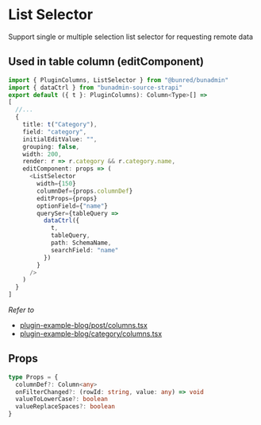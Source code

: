 
# List Selector
Support single or multiple selection list selector for requesting remote data

## Used in table column (editComponent)
``` ts
import { PluginColumns, ListSelector } from "@bunred/bunadmin"
import { dataCtrl } from "bunadmin-source-strapi"
export default ({ t }: PluginColumns): Column<Type>[] =>
[
  //...
  {
    title: t("Category"),
    field: "category",
    initialEditValue: "",
    grouping: false,
    width: 200,
    render: r => r.category && r.category.name,
    editComponent: props => (
      <ListSelector
        width={150}
        columnDef={props.columnDef}
        editProps={props}
        optionField={"name"}
        querySer={tableQuery =>
          dataCtrl({
            t,
            tableQuery,
            path: SchemaName,
            searchField: "name"
          })
        }
      />
    )
  }
]
```
*Refer to*
- [plugin-example-blog/post/columns.tsx](https://github.com/bunred/bunadmin/blob/master/plugins/bunadmin-plugin-example-blog/post/columns.tsx)
- [plugin-example-blog/category/columns.tsx](https://github.com/bunred/bunadmin/blob/master/plugins/bunadmin-plugin-example-blog/category/columns.tsx)

## Props
``` ts
type Props = {
  columnDef?: Column<any>
  onFilterChanged?: (rowId: string, value: any) => void
  valueToLowerCase?: boolean
  valueReplaceSpaces?: boolean
}
```

